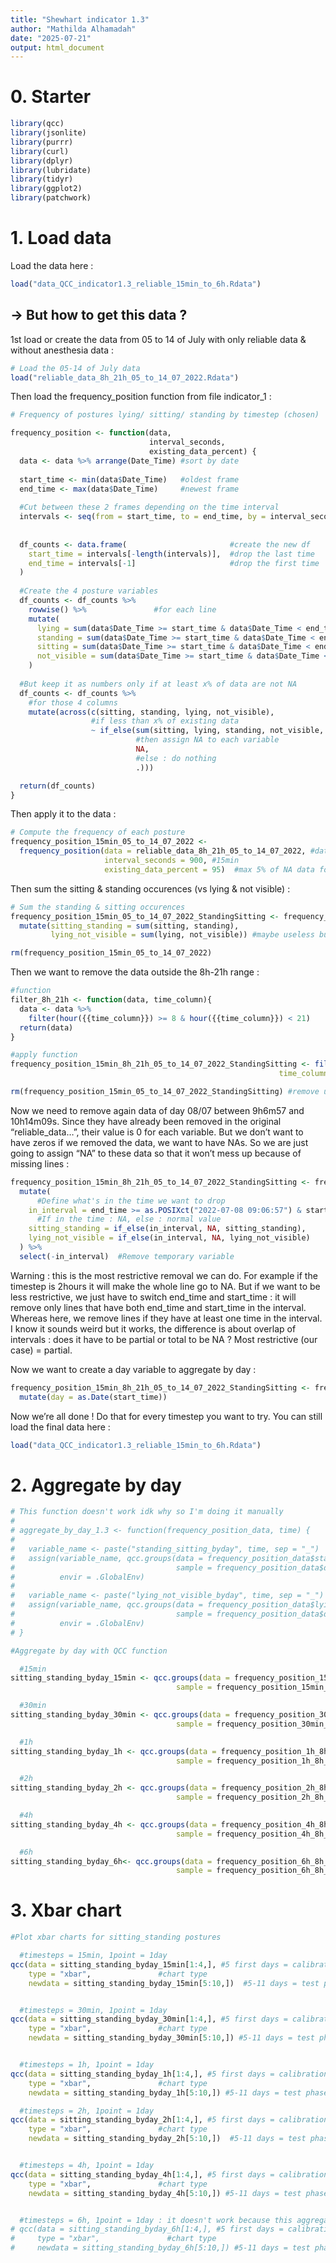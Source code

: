 ```yaml
---
title: "Shewhart indicator 1.3"
author: "Mathilda Alhamadah"
date: "2025-07-21"
output: html_document
---
```


# 0. Starter


```r
library(qcc)
library(jsonlite)
library(purrr)
library(curl)
library(dplyr)
library(lubridate)
library(tidyr)
library(ggplot2)
library(patchwork)
```


# 1. Load data

Load the data here :

```r
load("data_QCC_indicator1.3_reliable_15min_to_6h.Rdata")
```


## → But how to get this data ?


1st load or create the data from 05 to 14 of July with only reliable data & without anesthesia data :

```r
# Load the 05-14 of July data
load("reliable_data_8h_21h_05_to_14_07_2022.Rdata")
```

Then load the frequency_position function from file indicator_1 :

```r
# Frequency of postures lying/ sitting/ standing by timestep (chosen)

frequency_position <- function(data,
                               interval_seconds,
                               existing_data_percent) {
  data <- data %>% arrange(Date_Time) #sort by date
  
  start_time <- min(data$Date_Time)   #oldest frame
  end_time <- max(data$Date_Time)     #newest frame
  
  #Cut between these 2 frames depending on the time interval
  intervals <- seq(from = start_time, to = end_time, by = interval_seconds)
  
  
  df_counts <- data.frame(                       #create the new df
    start_time = intervals[-length(intervals)],  #drop the last time
    end_time = intervals[-1]                     #drop the first time
  )
  
  #Create the 4 posture variables
  df_counts <- df_counts %>%
    rowwise() %>%               #for each line
    mutate(
      lying = sum(data$Date_Time >= start_time & data$Date_Time < end_time & data$class_id == 0, na.rm = TRUE),       #count lying
      standing = sum(data$Date_Time >= start_time & data$Date_Time < end_time & data$class_id == 1, na.rm = TRUE),       #count standing
      sitting = sum(data$Date_Time >= start_time & data$Date_Time < end_time & data$class_id == 2, na.rm = TRUE),       #count sitting
      not_visible = sum(data$Date_Time >= start_time & data$Date_Time < end_time & data$class_id == 3, na.rm = TRUE)      #count not visible
    )
  
  #But keep it as numbers only if at least x% of data are not NA
  df_counts <- df_counts %>%
    #for those 4 columns
    mutate(across(c(sitting, standing, lying, not_visible),
                  #if less than x% of existing data
                  ~ if_else(sum(sitting, lying, standing, not_visible, na.rm = TRUE)/interval_seconds < (existing_data_percent / 100),
                            #then assign NA to each variable
                            NA,
                            #else : do nothing
                            .)))

  return(df_counts)
}
```

Then apply it to the data :

```r
# Compute the frequency of each posture 
frequency_position_15min_05_to_14_07_2022 <-
  frequency_position(data = reliable_data_8h_21h_05_to_14_07_2022, #data
                     interval_seconds = 900, #15min
                     existing_data_percent = 95)  #max 5% of NA data for 15-30min, max 50% for 1h & more
```

Then sum the sitting & standing occurences (vs lying & not visible) :

```r
# Sum the standing & sitting occurences
frequency_position_15min_05_to_14_07_2022_StandingSitting <- frequency_position_15min_05_to_14_07_2022 %>% 
  mutate(sitting_standing = sum(sitting, standing),
         lying_not_visible = sum(lying, not_visible)) #maybe useless but maybe not

rm(frequency_position_15min_05_to_14_07_2022)
```


Then we want to remove the data outside the 8h-21h range :

```r
#function
filter_8h_21h <- function(data, time_column){
  data <- data %>%
    filter(hour({{time_column}}) >= 8 & hour({{time_column}}) < 21)
  return(data)
}
```

```r
#apply function
frequency_position_15min_8h_21h_05_to_14_07_2022_StandingSitting <- filter_8h_21h(data = frequency_position_15min_05_to_14_07_2022_StandingSitting,
                                                            time_column = start_time)

rm(frequency_position_15min_05_to_14_07_2022_StandingSitting) #remove useless data
```

Now we need to remove again data of day 08/07 between 9h6m57 and 10h14m09s. Since they have already been removed in the original "reliable_data...", their value is 0 for each variable. But we don't want to have zeros if we removed the data, we want to have NAs. So we are just going to assign "NA" to these data so that it won't mess up because of missing lines :

```r
frequency_position_15min_8h_21h_05_to_14_07_2022_StandingSitting <- frequency_position_15min_8h_21h_05_to_14_07_2022_StandingSitting %>%
  mutate(
      #Define what's in the time we want to drop
    in_interval = end_time >= as.POSIXct("2022-07-08 09:06:57") & start_time <= as.POSIXct("2022-07-08 10:14:09"),
      #If in the time : NA, else : normal value
    sitting_standing = if_else(in_interval, NA, sitting_standing),
    lying_not_visible = if_else(in_interval, NA, lying_not_visible)
  ) %>%
  select(-in_interval)  #Remove temporary variable

```

Warning : this is the most restrictive removal we can do. For example if the timestep is 2hours it will make the whole line go to NA. But if we want to be less restrictive, we just have to switch end_time and start_time : it will remove only lines that have both end_time and start_time in the interval. Whereas here, we remove lines if they have at least one time in the interval. I know it sounds weird but it works, the difference is about overlap of intervals : does it have to be partial or total to be NA ? Most restrictive (our case) = partial.

Now we want to create a day variable to aggregate by day :

```r
frequency_position_15min_8h_21h_05_to_14_07_2022_StandingSitting <- frequency_position_15min_8h_21h_05_to_14_07_2022_StandingSitting %>%
  mutate(day = as.Date(start_time))
```

Now we're all done ! Do that for every timestep you want to try. You can still load the final data here :

```r
load("data_QCC_indicator1.3_reliable_15min_to_6h.Rdata")
```


# 2. Aggregate by day

```r
# This function doesn't work idk why so I'm doing it manually
# 
# aggregate_by_day_1.3 <- function(frequency_position_data, time) {
#   
#   variable_name <- paste("standing_sitting_byday", time, sep = "_")
#   assign(variable_name, qcc.groups(data = frequency_position_data$standing_sitting, #lying counts only
#                                    sample = frequency_position_data$day), 
#          envir = .GlobalEnv)
#   
#   variable_name <- paste("lying_not_visible_byday", time, sep = "_")
#   assign(variable_name, qcc.groups(data = frequency_position_data$lying_not_visible, #sitting counts only
#                                    sample = frequency_position_data$day), 
#          envir = .GlobalEnv)
# }

```


```r
#Aggregate by day with QCC function

  #15min
sitting_standing_byday_15min <- qcc.groups(data = frequency_position_15min_8h_21h_05_to_14_07_2022_StandingSitting$sitting_standing,
                                     sample = frequency_position_15min_8h_21h_05_to_14_07_2022_StandingSitting$day)

  #30min
sitting_standing_byday_30min <- qcc.groups(data = frequency_position_30min_8h_21h_05_to_14_07_2022_StandingSitting$sitting_standing,
                                     sample = frequency_position_30min_8h_21h_05_to_14_07_2022_StandingSitting$day)

  #1h
sitting_standing_byday_1h <- qcc.groups(data = frequency_position_1h_8h_21h_05_to_14_07_2022_StandingSitting$sitting_standing,
                                     sample = frequency_position_1h_8h_21h_05_to_14_07_2022_StandingSitting$day)

  #2h
sitting_standing_byday_2h <- qcc.groups(data = frequency_position_2h_8h_21h_05_to_14_07_2022_StandingSitting$sitting_standing,
                                     sample = frequency_position_2h_8h_21h_05_to_14_07_2022_StandingSitting$day)

  #4h
sitting_standing_byday_4h <- qcc.groups(data = frequency_position_4h_8h_21h_05_to_14_07_2022_StandingSitting$sitting_standing,
                                     sample = frequency_position_4h_8h_21h_05_to_14_07_2022_StandingSitting$day)

  #6h
sitting_standing_byday_6h<- qcc.groups(data = frequency_position_6h_8h_21h_05_to_14_07_2022_StandingSitting$sitting_standing,
                                     sample = frequency_position_6h_8h_21h_05_to_14_07_2022_StandingSitting$day)

```


# 3. Xbar chart

```r
#Plot xbar charts for sitting_standing postures

  #timesteps = 15min, 1point = 1day
qcc(data = sitting_standing_byday_15min[1:4,], #5 first days = calibration
    type = "xbar",               #chart type
    newdata = sitting_standing_byday_15min[5:10,])  #5-11 days = test phase


  #timesteps = 30min, 1point = 1day
qcc(data = sitting_standing_byday_30min[1:4,], #5 first days = calibration
    type = "xbar",               #chart type
    newdata = sitting_standing_byday_30min[5:10,]) #5-11 days = test phase


  #timesteps = 1h, 1point = 1day
qcc(data = sitting_standing_byday_1h[1:4,], #5 first days = calibration
    type = "xbar",               #chart type
    newdata = sitting_standing_byday_1h[5:10,]) #5-11 days = test phase

  #timesteps = 2h, 1point = 1day
qcc(data = sitting_standing_byday_2h[1:4,], #5 first days = calibration
    type = "xbar",               #chart type
    newdata = sitting_standing_byday_2h[5:10,])  #5-11 days = test phase


  #timesteps = 4h, 1point = 1day
qcc(data = sitting_standing_byday_4h[1:4,], #5 first days = calibration
    type = "xbar",               #chart type
    newdata = sitting_standing_byday_4h[5:10,]) #5-11 days = test phase


  #timesteps = 6h, 1point = 1day : it doesn't work because this aggregation causes some days to have only 1 time interval : not enough !
# qcc(data = sitting_standing_byday_6h[1:4,], #5 first days = calibration
#     type = "xbar",               #chart type
#     newdata = sitting_standing_byday_6h[5:10,]) #5-11 days = test phase

```




